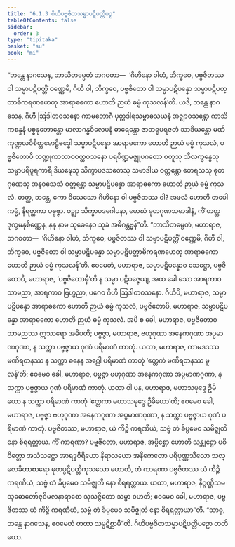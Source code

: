 ```yaml
---
title: "6.1.3 ဂိဟိပဗ္ဗဇိတသမ္မာပဋိပတ္တိပဉှ"
tableOfContents: false
sidebar:
  order: 3
type: "tipitaka"
basket: "su"
book: "mi"
---
```



<DynamicBreadcrumb />

<Division number="173" book="mi" e="ch" v="28">

<Paragraph number="1086" book="mi">
“ဘန္တေ နာဂသေန, ဘာသိတမ္ပေတံ ဘဂဝတာ—  ‘ဂိဟိနော ဝါဟံ, ဘိက္ခဝေ, ပဗ္ဗဇိတဿ ဝါ သမ္မာပဋိပတ္တိံ ဝဏ္ဏေမိ, ဂိဟီ ဝါ, ဘိက္ခဝေ, ပဗ္ဗဇိတော ဝါ သမ္မာပဋိပန္နော သမ္မာပဋိပတ္တာဓိကရဏဟေတု အာရာဓကော ဟောတိ ဉာယံ ဓမ္မံ ကုသလန်’တိ. ယဒိ, ဘန္တေ နာဂသေန, ဂိဟီ ဩဒါတဝသနော ကာမဘောဂီ ပုတ္တဒါရသမ္ဗာဓသယနံ အဇ္ဈာဝသန္တော ကာသိကစန္ဒနံ ပစ္စနုဘောန္တော မာလာဂန္ဓဝိလေပနံ ဓာရေန္တော ဇာတရူပရဇတံ သာဒိယန္တော မဏိကုဏ္ဍလဝိစိတ္တမောဠိဗဒ္ဓေါ သမ္မာပဋိပန္နော အာရာဓကော ဟောတိ ဉာယံ ဓမ္မံ ကုသလံ, ပဗ္ဗဇိတောပိ ဘဏ္ဍုကာသာဝဝတ္ထဝသနော ပရပိဏ္ဍမဇ္ဈုပဂတော စတူသု သီလက္ခန္ဓေသု သမ္မာပရိပူရကာရီ ဒိယဍ္ဎေသု သိက္ခာပဒသတေသု သမာဒါယ ဝတ္တန္တော တေရသသု ဓုတဂုဏေသု အနဝသေသံ ဝတ္တန္တော သမ္မာပဋိပန္နော အာရာဓကော ဟောတိ ဉာယံ ဓမ္မံ ကုသလံ. တတ္ထ, ဘန္တေ, ကော ဝိသေသော ဂိဟိနော ဝါ ပဗ္ဗဇိတဿ ဝါ? အဖလံ ဟောတိ တပေါကမ္မံ, နိရတ္ထကာ ပဗ္ဗဇ္ဇာ. ဝဉ္ဈာ သိက္ခာပဒဂေါပနာ, မောဃံ ဓုတဂုဏသမာဒါနံ, ကိံ တတ္ထ ဒုက္ခမနုစိဏ္ဏေန, နနု နာမ သုခေနေဝ သုခံ အဓိဂန္တဗ္ဗန်”တိ.
</Paragraph>

<Paragraph number="1087" book="mi">
“ဘာသိတမ္ပေတံ, မဟာရာဇ, ဘဂဝတာ—  ‘ဂိဟိနော ဝါဟံ, ဘိက္ခဝေ, ပဗ္ဗဇိတဿ ဝါ သမ္မာပဋိပတ္တိံ ဝဏ္ဏေမိ, ဂိဟီ ဝါ, ဘိက္ခဝေ, ပဗ္ဗဇိတော ဝါ သမ္မာပဋိပန္နော သမ္မာပဋိပတ္တာဓိကရဏဟေတု အာရာဓကော ဟောတိ ဉာယံ ဓမ္မံ ကုသလန်’တိ. ဧဝမေတံ, မဟာရာဇ, သမ္မာပဋိပန္နောဝ သေဋ္ဌော, ပဗ္ဗဇိတောပိ, မဟာရာဇ, ‘ပဗ္ဗဇိတောမှီ’တိ န သမ္မာ ပဋိပဇ္ဇေယျ, အထ ခေါ သော အာရကာဝ သာမညာ, အာရကာဝ ဗြဟ္မညာ, ပဂေဝ ဂိဟီ ဩဒါတဝသနော. ဂိဟီပိ, မဟာရာဇ, သမ္မာပဋိပန္နော အာရာဓကော ဟောတိ ဉာယံ ဓမ္မံ ကုသလံ, ပဗ္ဗဇိတောပိ, မဟာရာဇ, သမ္မာပဋိပန္နော အာရာဓကော ဟောတိ ဉာယံ ဓမ္မံ ကုသလံ.
</Paragraph>

<Paragraph number="1088" book="mi">
အပိ စ ခေါ, မဟာရာဇ, ပဗ္ဗဇိတောဝ သာမညဿ ဣဿရော အဓိပတိ; ပဗ္ဗဇ္ဇာ, မဟာရာဇ, ဗဟုဂုဏာ အနေကဂုဏာ အပ္ပမာဏဂုဏာ, န သက္ကာ ပဗ္ဗဇ္ဇာယ ဂုဏံ ပရိမာဏံ ကာတုံ.
</Paragraph>

<Paragraph number="1089" book="mi">
ယထာ, မဟာရာဇ, ကာမဒဒဿ မဏိရတနဿ န သက္ကာ ဓနေန အဂ္ဃေါ ပရိမာဏံ ကာတုံ ‘ဧတ္တကံ မဏိရတနဿ မူလန်’တိ; ဧဝမေဝ ခေါ, မဟာရာဇ, ပဗ္ဗဇ္ဇာ ဗဟုဂုဏာ အနေကဂုဏာ အပ္ပမာဏဂုဏာ, န သက္ကာ ပဗ္ဗဇ္ဇာယ ဂုဏံ ပရိမာဏံ ကာတုံ.
</Paragraph>

<Paragraph number="1090" book="mi">
ယထာ ဝါ ပန, မဟာရာဇ, မဟာသမုဒ္ဒေ ဦမိယော န သက္ကာ ပရိမာဏံ ကာတုံ ‘ဧတ္တကာ မဟာသမုဒ္ဒေ ဦမိယော’တိ; ဧဝမေဝ ခေါ, မဟာရာဇ, ပဗ္ဗဇ္ဇာ ဗဟုဂုဏာ အနေကဂုဏာ အပ္ပမာဏဂုဏာ, န သက္ကာ ပဗ္ဗဇ္ဇာယ ဂုဏံ ပရိမာဏံ ကာတုံ.
</Paragraph>

<Paragraph number="1091" book="mi">
ပဗ္ဗဇိတဿ, မဟာရာဇ, ယံ ကိဉ္စိ ကရဏီယံ, သဗ္ဗံ တံ ခိပ္ပမေဝ သမိဇ္ဈတိ နော စိရရတ္တာယ. ကိံ ကာရဏာ? ပဗ္ဗဇိတော, မဟာရာဇ, အပ္ပိစ္ဆော ဟောတိ သန္တုဋ္ဌော ပဝိဝိတ္တော အသံသဋ္ဌော အာရဒ္ဓဝီရိယော နိရာလယော အနိကေတော ပရိပုဏ္ဏသီလော သလ္လေခိတာစာရော ဓုတပ္ပဋိပတ္တိကုသလော ဟောတိ, တံ ကာရဏာ ပဗ္ဗဇိတဿ ယံ ကိဉ္စိ ကရဏီယံ, သဗ္ဗံ တံ ခိပ္ပမေဝ သမိဇ္ဈတိ နော စိရရတ္တာယ. ယထာ, မဟာရာဇ, နိဂ္ဂဏ္ဌိသမသုဓောတော်ဇုဝိမလနာရာစော သုသဇ္ဇိတော သမ္မာ ဝဟတိ; ဧဝမေဝ ခေါ, မဟာရာဇ, ပဗ္ဗဇိတဿ ယံ ကိဉ္စိ ကရဏီယံ, သဗ္ဗံ တံ ခိပ္ပမေဝ သမိဇ္ဈတိ နော စိရရတ္တာယာ”တိ. “သာဓု, ဘန္တေ နာဂသေန, ဧဝမေတံ တထာ သမ္ပဋိစ္ဆာမီ”တိ.

</Paragraph>
</Division>

<Paragraph number="1092" type="center" book="mi">
ဂိဟိပဗ္ဗဇိတသမ္မာပဋိပတ္တိပဉှော တတိယော.
</Paragraph>